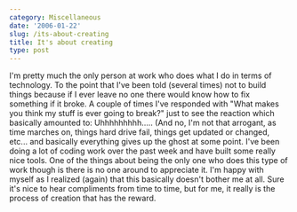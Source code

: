 ```yaml
---
category: Miscellaneous
date: '2006-01-22'
slug: /its-about-creating
title: It's about creating
type: post
---
```



I'm pretty much the only person at work who does what I do in terms
of technology. To the point that I've been told (several times) not
to build things because if I ever leave no one there would know how
to fix something if it broke. A couple of times I've responded with
"What makes you think my stuff is ever going to break?" just to see
the reaction which basically amounted to: Uhhhhhhhhh..... (And no,
I'm not that arrogant, as time marches on, things hard drive fail,
things get updated or changed, etc... and basically everything
gives up the ghost at some point. I've been doing a lot of coding
work over the past week and have built some really nice tools. One
of the things about being the only one who does this type of work
though is there is no one around to appreciate it. I'm happy with
myself as I realized (again) that this basically doesn't bother me
at all. Sure it's nice to hear compliments from time to time, but
for me, it really is the process of creation that has the reward.